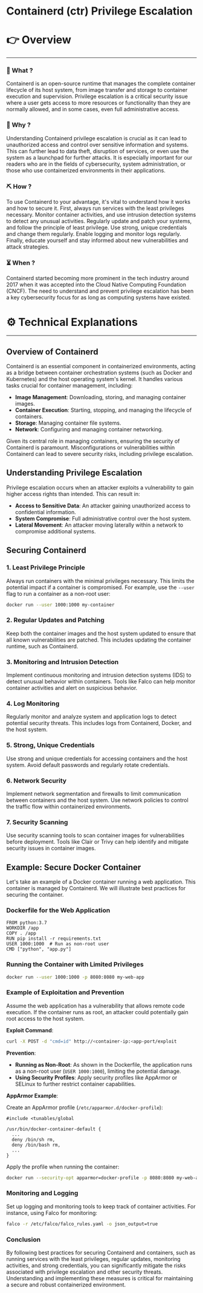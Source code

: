 # Containerd (ctr) Privilege Escalation


# 👉 Overview

---

### 👀 What ?

Containerd is an open-source runtime that manages the complete container lifecycle of its host system, from image transfer and storage to container execution and supervision. Privilege escalation is a critical security issue where a user gets access to more resources or functionality than they are normally allowed, and in some cases, even full administrative access.


### 🧐 Why ?

Understanding Containerd privilege escalation is crucial as it can lead to unauthorized access and control over sensitive information and systems. This can further lead to data theft, disruption of services, or even use the system as a launchpad for further attacks. It is especially important for our readers who are in the fields of cybersecurity, system administration, or those who use containerized environments in their applications.


### ⛏️ How ?

To use Containerd to your advantage, it's vital to understand how it works and how to secure it. First, always run services with the least privileges necessary. Monitor container activities, and use intrusion detection systems to detect any unusual activities. Regularly update and patch your systems, and follow the principle of least privilege. Use strong, unique credentials and change them regularly. Enable logging and monitor logs regularly. Finally, educate yourself and stay informed about new vulnerabilities and attack strategies.


### ⏳ When ?

Containerd started becoming more prominent in the tech industry around 2017 when it was accepted into the Cloud Native Computing Foundation (CNCF). The need to understand and prevent privilege escalation has been a key cybersecurity focus for as long as computing systems have existed.


# ⚙️ Technical Explanations

---

## Overview of Containerd

Containerd is an essential component in containerized environments, acting as a bridge between container orchestration systems (such as Docker and Kubernetes) and the host operating system's kernel. It handles various tasks crucial for container management, including:

- **Image Management**: Downloading, storing, and managing container images.
- **Container Execution**: Starting, stopping, and managing the lifecycle of containers.
- **Storage**: Managing container file systems.
- **Network**: Configuring and managing container networking.

Given its central role in managing containers, ensuring the security of Containerd is paramount. Misconfigurations or vulnerabilities within Containerd can lead to severe security risks, including privilege escalation.

## Understanding Privilege Escalation

Privilege escalation occurs when an attacker exploits a vulnerability to gain higher access rights than intended. This can result in:

- **Access to Sensitive Data**: An attacker gaining unauthorized access to confidential information.
- **System Compromise**: Full administrative control over the host system.
- **Lateral Movement**: An attacker moving laterally within a network to compromise additional systems.

## Securing Containerd

### 1. **Least Privilege Principle**

Always run containers with the minimal privileges necessary. This limits the potential impact if a container is compromised. For example, use the `--user` flag to run a container as a non-root user:

```bash
docker run --user 1000:1000 my-container

```

### 2. **Regular Updates and Patching**

Keep both the container images and the host system updated to ensure that all known vulnerabilities are patched. This includes updating the container runtime, such as Containerd.

### 3. **Monitoring and Intrusion Detection**

Implement continuous monitoring and intrusion detection systems (IDS) to detect unusual behavior within containers. Tools like Falco can help monitor container activities and alert on suspicious behavior.

### 4. **Log Monitoring**

Regularly monitor and analyze system and application logs to detect potential security threats. This includes logs from Containerd, Docker, and the host system.

### 5. **Strong, Unique Credentials**

Use strong and unique credentials for accessing containers and the host system. Avoid default passwords and regularly rotate credentials.

### 6. **Network Security**

Implement network segmentation and firewalls to limit communication between containers and the host system. Use network policies to control the traffic flow within containerized environments.

### 7. **Security Scanning**

Use security scanning tools to scan container images for vulnerabilities before deployment. Tools like Clair or Trivy can help identify and mitigate security issues in container images.

## Example: Secure Docker Container

Let's take an example of a Docker container running a web application. This container is managed by Containerd. We will illustrate best practices for securing the container.

### Dockerfile for the Web Application

```
FROM python:3.7
WORKDIR /app
COPY . /app
RUN pip install -r requirements.txt
USER 1000:1000  # Run as non-root user
CMD ["python", "app.py"]

```

### Running the Container with Limited Privileges

```bash
docker run --user 1000:1000 -p 8080:8080 my-web-app

```

### Example of Exploitation and Prevention

Assume the web application has a vulnerability that allows remote code execution. If the container runs as root, an attacker could potentially gain root access to the host system.

**Exploit Command**:

```bash
curl -X POST -d "cmd=id" http://<container-ip:<app-port/exploit

```

**Prevention**:

- **Running as Non-Root**: As shown in the Dockerfile, the application runs as a non-root user (`USER 1000:1000`), limiting the potential damage.
- **Using Security Profiles**: Apply security profiles like AppArmor or SELinux to further restrict container capabilities.

**AppArmor Example**:

Create an AppArmor profile (`/etc/apparmor.d/docker-profile`):

```
#include <tunables/global

/usr/bin/docker-container-default {
  ...
  deny /bin/sh rm,
  deny /bin/bash rm,
  ...
}

```

Apply the profile when running the container:

```bash
docker run --security-opt apparmor=docker-profile -p 8080:8080 my-web-app

```

### Monitoring and Logging

Set up logging and monitoring tools to keep track of container activities. For instance, using Falco for monitoring:

```bash
falco -r /etc/falco/falco_rules.yaml -o json_output=true

```

### Conclusion

By following best practices for securing Containerd and containers, such as running services with the least privileges, regular updates, monitoring activities, and strong credentials, you can significantly mitigate the risks associated with privilege escalation and other security threats. Understanding and implementing these measures is critical for maintaining a secure and robust containerized environment.
